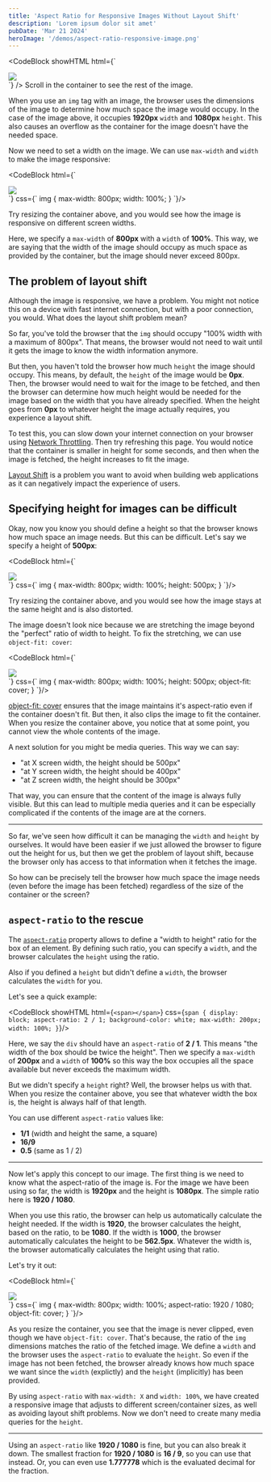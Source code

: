 ```yaml
---
title: 'Aspect Ratio for Responsive Images Without Layout Shift'
description: 'Lorem ipsum dolor sit amet'
pubDate: 'Mar 21 2024'
heroImage: '/demos/aspect-ratio-responsive-image.png'
---
```



<CodeBlock showHTML html={`
  <div>
  <img src="https://responsivecss.dev/cover.png" />
</div>
`} />
<Info>Scroll in the container to see the rest of the image.</Info>


When you use an `img` tag with an image, the browser uses the dimensions of the image to determine how much space the image would occupy. In the case of the image above, it occupies **1920px** `width` and **1080px** `height`. This also causes an overflow as the container for the image doesn't have the needed space.

Now we need to set a width on the image. We can use `max-width` and `width` to make the image responsive:

<CodeBlock html={`
  <div>
  <img src="https://responsivecss.dev/cover.png" />
</div>
`} css={`
  img {
  max-width: 800px;
  width: 100%;
}
`}/>

<Info>Try resizing the container above, and you would see how the image is responsive on different screen widths.</Info>

Here, we specify a `max-width` of **800px** with a `width` of **100%**. This way, we are saying that the width of the image should occupy as much space as provided by the container, but the image should never exceed 800px.

## The problem of layout shift

Although the image is responsive, we have a problem. You might not notice this on a device with fast internet connection, but with a poor connection, you would. What does the layout shift problem mean?

So far, you've told the browser that the `img` should occupy "100% width with a maximum of 800px". That means, the browser would not need to wait until it gets the image to know the width information anymore.

But then, you haven't told the browser how much `height` the image should occupy. This means, by default, the `height` of the image would be **0px**. Then, the browser would need to wait for the image to be fetched, and then the browser can determine how much height would be needed for the image based on the width that you have already specified. When the height goes from **0px** to whatever height the image actually requires, you experience a layout shift.

To test this, you can slow down your internet connection on your browser using [Network Throttling](https://developer.mozilla.org/en-US/docs/Glossary/Network_throttling). Then try refreshing this page. You would notice that the container is smaller in height for some seconds, and then when the image is fetched, the height increases to fit the image.

[Layout Shift](https://web.dev/articles/optimize-cls) is a problem you want to avoid when building web applications as it can negatively impact the experience of users.

## Specifying height for images can be difficult

Okay, now you know you should define a height so that the browser knows how much space an image needs. But this can be difficult. Let's say we specify a height of **500px**:

<CodeBlock html={`
  <div>
  <img src="https://responsivecss.dev/cover.png" />
</div>
`} css={`
  img {
  max-width: 800px;
  width: 100%;
  height: 500px;
}
`}/>

<Info>Try resizing the container above, and you would see how the image stays at the same height and is also distorted.</Info>

The image doesn't look nice because we are stretching the image beyond the "perfect" ratio of width to height. To fix the stretching, we can use `object-fit: cover`:

<CodeBlock html={`
  <div>
  <img src="https://responsivecss.dev/cover.png" />
</div>
`} css={`
  img {
  max-width: 800px;
  width: 100%;
  height: 500px;
  object-fit: cover;
}
`}/>

[object-fit: cover](https://developer.mozilla.org/en-US/docs/Web/CSS/object-fit#cover) ensures that the image maintains it's aspect-ratio even if the container doesn't fit. But then, it also clips the image to fit the container. When you resize the container above, you notice that at some point, you cannot view the whole contents of the image.

A next solution for you might be media queries. This way we can say:
* "at X screen width, the height should be 500px"
* "at Y screen width, the height should be 400px"
* "at Z screen width, the height should be 300px"

That way, you can ensure that the content of the image is always fully visible. But this can lead to multiple media queries and it can be especially complicated if the contents of the image are at the corners.

---

So far, we've seen how difficult it can be managing the `width` and `height` by ourselves. It would have been easier if we just allowed the browser to figure out the height for us, but then we get the problem of layout shift, because the browser only has access to that information when it fetches the image.

So how can be precisely tell the browser how much space the image needs (even before the image has been fetched) regardless of the size of the container or the screen?

## `aspect-ratio` to the rescue

The [`aspect-ratio`](https://developer.mozilla.org/en-US/docs/Web/CSS/aspect-ratio) property allows to define a "width to height" ratio for the box of an element. By defining such ratio, you can specify a `width`, and the browser calculates the `height` using the ratio.

Also if you defined a `height` but didn't define a `width`, the browser calculates the `width` for you.

Let's see a quick example:

<CodeBlock showHTML html={`
  <span></span>
`} css={`
  span {
  display: block;
  aspect-ratio: 2 / 1;
  background-color: white;
  max-width: 200px;
  width: 100%;
}
`}/>


Here, we say the `div` should have an `aspect-ratio` of **2 / 1**. This means "the width of the box should be twice the height". Then we specify a `max-width` of **200px** and a `width` of **100%** so this way the box occupies all the space available but never exceeds the maximum width.

But we didn't specify a `height` right? Well, the browser helps us with that. When you resize the container above, you see that whatever width the box is, the height is always half of that length.

You can use different `aspect-ratio` values like:
* **1/1** (width and height the same, a square) 
* **16/9**
* **0.5** (same as 1 / 2)

---

Now let's apply this concept to our image. The first thing is we need to know what the aspect-ratio of the image is. For the image we have been using so far, the width is **1920px** and the height is **1080px**. The simple ratio here is **1920 / 1080**.

When you use this ratio, the browser can help us automatically calculate the height needed. If the width is **1920**, the browser calculates the height, based on the ratio, to be **1080**. If the width is **1000**, the browser automatically calculates the height to be **562.5px**. Whatever the width is, the browser automatically calculates the height using that ratio.

Let's try it out:

<CodeBlock html={`
  <div>
  <img src="https://responsivecss.dev/cover.png" />
</div>
`} css={`
  img {
  max-width: 800px;
  width: 100%;
  aspect-ratio: 1920 / 1080;
  object-fit: cover;
}
`}/>

As you resize the container, you see that the image is never clipped, even though we have `object-fit: cover`. That's because, the ratio of the `img` dimensions matches the ratio of the fetched image. We define a `width` and the browser uses the `aspect-ratio` to evaluate the `height`. So even if the image has not been fetched, the browser already knows how much space we want since the `width` (explictly) and the `height` (implicitly) has been provided.

By using `aspect-ratio` with `max-width: X` and `width: 100%`, we have created a responsive image that adjusts to different screen/container sizes, as well as avoiding layout shift problems. Now we don't need to create many media queries for the `height`.

---

Using an `aspect-ratio` like **1920 / 1080** is fine, but you can also break it down. The smallest fraction for **1920 / 1080** is **16 / 9**, so you can use that instead. Or, you can even use **1.777778** which is the evaluated decimal for the fraction.